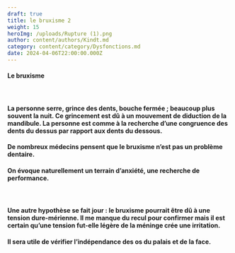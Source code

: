 ```yaml
---
draft: true
title: le bruxisme 2
weight: 15
heroImg: /uploads/Rupture (1).png
author: content/authors/Kindt.md
category: content/category/Dysfonctions.md
date: 2024-04-06T22:00:00.000Z
---
```


#### Le bruxisme

####  

#### La personne serre, grince des dents,&#xA;bouche fermée ; beaucoup plus souvent la nuit. Ce grincement est dû à un&#xA;mouvement de diduction de la mandibule. La personne est comme à la recherche d’une&#xA;congruence des dents du dessus par rapport aux dents du dessous.

#### De nombreux médecins pensent que le&#xA;bruxisme n’est pas un problème dentaire.

#### On évoque naturellement un terrain&#xA;d’anxiété, une recherche de performance.

####  

#### Une autre hypothèse se fait&#xA;jour : le bruxisme pourrait être dû à une tension dure-mérienne. Il me&#xA;manque du recul pour confirmer mais il est certain qu’une tension fut-elle&#xA;légère de la méninge crée une irritation.

#### Il sera utile de vérifier&#xA;l’indépendance des os du palais et de la face.
